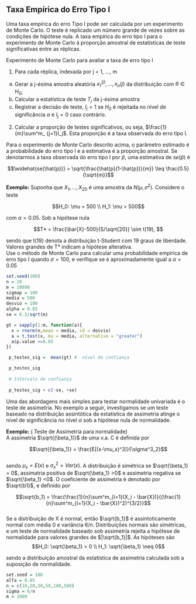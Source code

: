 ## Taxa Empírica do Erro Tipo I

Uma taxa empírica do erro Tipo I pode ser calculada por um experimento de Monte Carlo. O teste é replicado um número grande de vezes sobre as condições de hipótese nula. A taxa empírica do erro tipo I para o experimento de Monte Carlo á proporção amostral de estatísticas de teste significativas entre as réplicas.  

Experimento de Monte Carlo para avaliar a taxa de erro tipo I  

1. Para cada réplica, indexada por j = 1, ..., m
  a. Gerar a j-ésima amostra aleatória $x_1^{(j)}, ..., x_n{(j)}$ da distribuição com $\theta \in H_0$;
  b. Calcular a estatística de teste $T_j$ da j-ésima amostra  
  c. Registrar a decisão de teste, $I_j = 1$ se $H_0$ é rejeitada no nível de significância $\alpha$ e $I_j = 0$ caso contrário.  
2. Calcular a proporção de testes significativos, ou seja, $\frac{1}{m}\sum^m_ {j=1}I_j$. Esta proporção é a taxa observada do erro tipo I.  

Para o experimento de Monte Carlo descrito acima, o parâmetro estimado é a probabilidade do erro tipo I e a estimativa é a proporção amostral. Se denotarmos a taxa observada do erro tipo I por $\hat{p}$, uma estimativa de $se(\hat{p})$ é  

$$\widehat{se(\hat{p})} = \sqrt{\frac{\hat{p}(1-\hat{p})}{m}} \leq \frac{0.5}{\sqrt{m}}$$  

__Exemplo:__ Suponha que $X_1, ..., X_20$ é uma amostra da $N(\mu, \sigma^2)$. Considere o teste  

$$H_0: \mu = 500 \\ H_1: \mu > 500$$  

com $\alpha = 0.05$. Sob a hipótese nula  

$$T* = \frac{\bar{X}-500}{S/\sqrt{20}} \sim t(19), $$  

sendo que t(19) denota a distribuição t-Student com 19 graus de liberdade. Valores grandes de T* indicam a hipótese alterativa.  
Use o método de Monte Carlo para calcular uma probabilidade empírica de erro tipo I quando $\sigma = 100$, e verifique se é aproximadamente igual a $\alpha = 0.05$  



```r

set.seed(100)
n = 20  
m = 10000
sigmap = 100
media = 500
desvio = 100
alpha = 0.05  
se = 0.5/sqrt(m)

gt = sapply(1:m, function(a){
  x = rnorm(n,mean = media, sd = desvio)
  a = t.test(x, mu = media, alternative = "greater")
  a$p.value <=0.05
})

 p_testes_sig =  mean(gt) #  nível de confiança

 p_testes_sig
 
 # Intervalo de confiança
 
 p_testes_sig + c(-se, +se)

```

Uma das abordagens mais simples para testar normalidade univariada é o teste de assimetria. No exemplo a seguir, investigamos se um teste baseado na distribuição assintótica da estatística de assimetria atinge o nível de significância no nível $\alpha$ sob a hipótese nula de normalidade.  

__Exemplo:__ ( Teste de Assimetria para normalidade)  
A assimetria $\sqrt{(\beta_1)}$ de uma v.a. C é definida por  

$$\sqrt{(\beta_1)} = \frac{E[(x-\mu_x)^3]}{\sigma^3_2}$$  
sendo $\mu_x = E(x)$ e $\sigma^2_x = Var(x)$. A distribuição é simétrica se $\sqrt{\beta_1} = 0$, assimatria positiva de $\sqrt{\beta_1} >0$ e assimetria negativa se $\sqrt{\beta_1} <0$. O coeficiente de assimetria é denotado por $\sqrt{b1}$, e definido por  

$$\sqrt{b_1} = \frac{\frac{1}{n}\sum^m_{i=1}(X_i - \bar{X})}{(\frac{1}{n}\sum^m_{i=1}(X_i - \bar{X})^2)^{3/2}}$$    
Se a distribuição de X é normal, então $\sqrt{b_1}$ é assintoticamente normal com média 0 e variância $6/n$. Distribuições normais são simétricas, e um teste de normalidade baseado sob assimetria rejeita a hipótese de normalidade para valores grandes de $|\sqrt{b_1}|$. As hipóteses são  
$$H_0: \sqrt{\beta_1} = 0 \\ H_1: \sqrt{\beta_1} \neq 0$$  

sendo a distribuição amostral da estatística de assimetria calculada sob a suposição de normalidade.  

```r
set.seed = 100
alfa = 0.05
n = c(10,20,30,50,100,500)
sigma = 6/n
m = 1000
```

